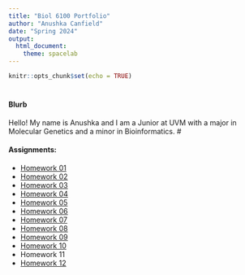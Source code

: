 ```yaml
---
title: "Biol 6100 Portfolio"
author: "Anushka Canfield"
date: "Spring 2024"
output: 
  html_document: 
    theme: spacelab
---
```


```r
knitr::opts_chunk$set(echo = TRUE)
```
#

#### **Blurb**

Hello! My name is Anushka and I am a Junior at UVM with a major in Molecular Genetics and a minor in Bioinformatics.
#

#### **Assignments:**
- [Homework 01]()
- [Homework 02](homework_02.html)
- [Homework 03](homework_03.html)
- [Homework 04](homework_04.html)
- [Homework 05](homework_5.html)
- [Homework 06](homework_06.html)
- [Homework 07](homework_7.html)
- [Homework 08](homework_8.html)
- [Homework 09](homework_09.html)
- [Homework 10](homework_10.html)
- Homework 11
- [Homework 12](homework_12.html)





